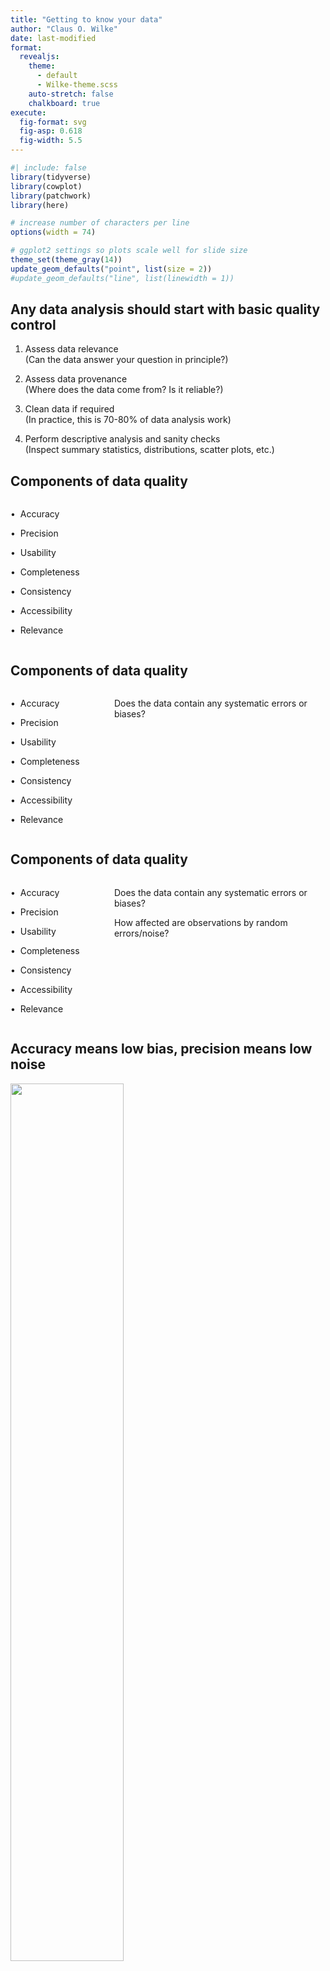 ```yaml
---
title: "Getting to know your data"
author: "Claus O. Wilke"
date: last-modified
format: 
  revealjs:
    theme:
      - default
      - Wilke-theme.scss
    auto-stretch: false
    chalkboard: true
execute:
  fig-format: svg
  fig-asp: 0.618
  fig-width: 5.5
---
```


```r
#| include: false
library(tidyverse)
library(cowplot)
library(patchwork)
library(here)

# increase number of characters per line
options(width = 74)

# ggplot2 settings so plots scale well for slide size 
theme_set(theme_gray(14))
update_geom_defaults("point", list(size = 2))
#update_geom_defaults("line", list(linewidth = 1))
```

## Any data analysis should start with basic quality control

::: {.fragment}
1. Assess data relevance  
  (Can the data answer your question in principle?)
:::

::: {.fragment}
2. Assess data provenance  
  (Where does the data come from? Is it reliable?)
:::

::: {.fragment}
3. Clean data if required  
  (In practice, this is 70-80% of data analysis work)
:::
  
::: {.fragment}
4. Perform descriptive analysis and sanity checks  
  (Inspect summary statistics, distributions, scatter plots, etc.)
:::

## Components of data quality

:::: {.columns .small-font}
::: {.column width="30%"}
&bull;&nbsp; Accuracy

&bull;&nbsp; Precision

&bull;&nbsp; Usability

&bull;&nbsp; Completeness

&bull;&nbsp; Consistency

&bull;&nbsp; Accessibility

&bull;&nbsp; Relevance
:::

::: {.column width="70%"}
&nbsp;
:::
::::

## Components of data quality

:::: {.columns .small-font}
::: {.column width="30%"}
[&bull;&nbsp; Accuracy]{.highlight}

&bull;&nbsp; Precision

&bull;&nbsp; Usability

&bull;&nbsp; Completeness

&bull;&nbsp; Consistency

&bull;&nbsp; Accessibility

&bull;&nbsp; Relevance
:::

::: {.column width="70%"}
[Does the data contain any systematic errors or biases?]{.highlight}
:::
::::

## Components of data quality

:::: {.columns .small-font}
::: {.column width="30%"}
&bull;&nbsp; Accuracy

[&bull;&nbsp; Precision]{.highlight}

&bull;&nbsp; Usability

&bull;&nbsp; Completeness

&bull;&nbsp; Consistency

&bull;&nbsp; Accessibility

&bull;&nbsp; Relevance
:::

::: {.column width="70%"}
Does the data contain any systematic errors or biases?

[How affected are observations by random errors/noise?]{.highlight}
:::
::::

## Accuracy means low bias, precision means low noise

![](../assets/know-your-data/accuracy-precision.svg){.absolute top="10%" left="15%" width="60%"}

## Components of data quality

:::: {.columns .small-font}
::: {.column width="30%"}
&bull;&nbsp; Accuracy

&bull;&nbsp; Precision

[&bull;&nbsp; Usability]{.highlight}

&bull;&nbsp; Completeness

&bull;&nbsp; Consistency

&bull;&nbsp; Accessibility

&bull;&nbsp; Relevance
:::

::: {.column width="70%"}
Does the data contain any systematic errors or biases?

How affected are observations by random errors/noise?

[Is the data documented? Is it machine-readable?]{.highlight}
:::
::::

## Usability requires a data dictionary

:::{.fragment .move-down-1em}
**Data Dictionary**<br>
A "centralized repository of information about data such as meaning, relationships to other data, origin, usage, and format" ([Wikipedia](https://en.wikipedia.org/wiki/Data_dictionary))
:::

:::{.fragment .move-down-1em}
Example: [Palmer penguins reference page](https://allisonhorst.github.io/palmerpenguins/reference/penguins.html)
:::

## Components of data quality

:::: {.columns .small-font}
::: {.column width="30%"}
&bull;&nbsp; Accuracy

&bull;&nbsp; Precision

&bull;&nbsp; Usability

[&bull;&nbsp; Completeness]{.highlight}

&bull;&nbsp; Consistency

&bull;&nbsp; Accessibility

&bull;&nbsp; Relevance
:::

::: {.column width="70%"}
Does the data contain any systematic errors or biases?

How affected are observations by random errors/noise?

Is the data documented? Is it machine-readable?

[Are entire records missing? Are observations missing?]{.highlight}
:::
::::

## Components of data quality

:::: {.columns .small-font}
::: {.column width="30%"}
&bull;&nbsp; Accuracy

&bull;&nbsp; Precision

&bull;&nbsp; Usability

&bull;&nbsp; Completeness

[&bull;&nbsp; Consistency]{.highlight}

&bull;&nbsp; Accessibility

&bull;&nbsp; Relevance
:::

::: {.column width="70%"}
Does the data contain any systematic errors or biases?

How affected are observations by random errors/noise?

Is the data documented? Is it machine-readable?

Are entire records missing? Are observations missing?

[Does data vary among sources or over time?]{.highlight}
:::
::::

## Components of data quality

:::: {.columns .small-font}
::: {.column width="30%"}
&bull;&nbsp; Accuracy

&bull;&nbsp; Precision

&bull;&nbsp; Usability

&bull;&nbsp; Completeness

&bull;&nbsp; Consistency

[&bull;&nbsp; Accessibility]{.highlight}

&bull;&nbsp; Relevance
:::

::: {.column width="70%"}
Does the data contain any systematic errors or biases?

How affected are observations by random errors/noise?

Is the data documented? Is it machine-readable?

Are entire records missing? Are observations missing?

Does data vary among sources or over time?

[Do you have access to the data? Can you obtain it?]{.highlight}
:::
::::

## Components of data quality

:::: {.columns .small-font}
::: {.column width="30%"}
&bull;&nbsp; Accuracy

&bull;&nbsp; Precision

&bull;&nbsp; Usability

&bull;&nbsp; Completeness

&bull;&nbsp; Consistency

&bull;&nbsp; Accessibility

[&bull;&nbsp; Relevance]{.highlight}
:::

::: {.column width="70%"}
Does the data contain any systematic errors or biases?

How affected are observations by random errors/noise?

Is the data documented? Is it machine-readable?

Are entire records missing? Are observations missing?

Does data vary among sources or over time?

Do you have access to the data? Can you obtain it?

[Can you use the data to address your question?]{.highlight}
:::
::::

<!-- Segment ends here -->

#

# Inspecting and cleaning a dataset in R

## The dataset: Births in NC

:::: {.columns}

::: {.fragment .column .smaller-font width="50%"}
**Details and Source**<br>
This dataset contains data on a sample of 1450 birth records from 2001 that statistician John Holcomb at Cleveland State University selected from the North Carolina State Center for Health and Environmental Statistics.

The dataset has 1450 observations on 15 variables.
:::

::: {.fragment .column .xtiny-font .move-up-4em width="50%"}
Variable       | Description
--------:      | :--------------
`ID`           | Patient ID code
`Plural`       | `1`=single birth, `2`=twins, `3`=triplets
`Sex`          | Sex of the baby: `1`=male `2`=female
`MomAge`	     | Mother's age (in years)
`Weeks`        | Completed weeks of gestation
`Marital`      | Marital status: `1`=married or `2`=not married
`RaceMom`	     | Mother's race: `1`=white, `2`=black, `3`=American Indian, `4`=Chinese, `5`=Japanese, `6`=Hawaiian, `7`=Filipino, or `8`=Other Asian or Pacific Islander
`HispMom`	     | Hispanic origin of mother: `C`=Cuban, `M`=Mexican, `N`=not Hispanic, `O`=Other Hispanic, `P`=Puerto Rico, `S`=Central/South America
`Gained`       | Weight gained during pregnancy (in pounds)
`Smoke`        | Smoker mom? `1`=yes or `0`=no
`BirthWeightOz` |	Birth weight in ounces
`BirthWeightGm` | Birth weight in grams
`Low`           |	Indicator for low birth weight: `1`=2500 grams or less
`Premie`       |	Indicator for premature birth: `1`=36 weeks or sooner
`MomRace`      |	Mother's race: `black`, `hispanic`, `other`, or `white`
:::
::::

## Start with a cursory inspection

```r
options(width = 110)
```

::: {.fragment .tiny-font}
```r
#| message: false
#| echo: true
NCbirths <- read_csv("https://wilkelab.org/DSC385/datasets/NCbirths.csv")

NCbirths
```
:::

```r
options(width = 74)
```

::: {.fragment .small-font}
Pay attention to the data types of each column
:::

::: {.fragment .small-font}
What's going on with the `Gained` column?
:::


## Missing values were not read correctly

```r
options(width = 110)
```

::: {.tiny-font}
```r
#| echo: true
NCbirths |>
  pull(Gained)
```
:::

```r
options(width = 74)
```

## Use the `na` argument to specify allowed `NA` values

```r
options(width = 110)
```

::: {.tiny-font}
```r
#| message: false
#| echo: true
NCbirths <- read_csv(
  "https://wilkelab.org/DSC385/datasets/NCbirths.csv",
  na = c("", "NA", "#N/A")
)

NCbirths
```
:::

```r
options(width = 74)
```

## Use the `na` argument to specify allowed `NA` values

```r
options(width = 110)
```

::: {.tiny-font}
```r
#| message: false
#| echo: true
NCbirths <- read_csv(
  "https://wilkelab.org/DSC385/datasets/NCbirths.csv",
  na = c("", "NA", "#N/A")
)

NCbirths |>
  pull(Gained)
```
:::

```r
options(width = 74)
```

## Detailed quality checks: Look at all column names

::: {.small-font}
```r
#| echo: true
names(NCbirths)
```
:::

::: {.fragment .small-font}
What's the difference between `RaceMom` and `MomRace`?
:::

## Detailed quality checks: Look at all column names

From the data dictionary:

- `RaceMom`<br>Mother's race: `1`=white, `2`=black, `3`=American Indian, `4`=Chinese,
`5`=Japanese, `6`=Hawaiian, `7`=Filipino, or `8`=Other Asian or Pacific Islander

- `MomRace`<br>Mother's race: `black`, `hispanic`, `other`, or `white`

::: {.fragment}
These are similar but not the same. Important not to confuse them!
:::

## Detailed quality checks: Look at every data column

:::: {.columns}
::: {.column .tiny-font width="50%}
::: {.fragment} 
```r
#| echo: true
summary(NCbirths$ID) # five number summary
```
:::

<br>

::: {.fragment}
```r
options(width = 50)
```

```r
#| echo: true
unique(NCbirths$ID)  # all unique values
```

```r
options(width = 74)
```
:::
:::

::: {.fragment .tiny-font .column width="50%"}
```r
#| label: ID-histogram
#| fig-width: 6
#| fig-cap: "&nbsp;"
#| out-width: "100%"
#| echo: true
# histogram
ggplot(NCbirths, aes(ID)) +
  geom_histogram()
```
:::
::::

## Detailed quality checks: Look at every data column

:::: {.columns}
::: {.column .tiny-font width="50%}
```r
#| echo: true
summary(NCbirths$Plural) # five number summary
```

<br>

::: {.fragment}
```r
options(width = 50)
```

```r
#| echo: true
unique(NCbirths$Plural)  # all unique values
```

```r
options(width = 74)
```
:::
:::

::: {.fragment .tiny-font .column width="50%"}
```r
#| label: plural-histogram
#| fig-width: 6
#| fig-cap: "&nbsp;"
#| out-width: "100%"
#| echo: true
# histogram
ggplot(NCbirths, aes(Plural)) +
  geom_histogram()
```
:::
::::

## Detailed quality checks: Look at every data column

:::: {.columns}
::: {.column .tiny-font width="50%}
```r
#| echo: true
summary(NCbirths$Weeks) # five number summary
```

<br>

::: {.fragment}
```r
options(width = 50)
```

```r
#| echo: true
unique(NCbirths$Weeks)  # all unique values
```

```r
options(width = 74)
```
:::
:::

::: {.fragment .tiny-font .column width="50%"}
```r
#| label: weeks-histogram
#| fig-width: 6
#| fig-cap: "&nbsp;"
#| out-width: "100%"
#| echo: true
# histogram
ggplot(NCbirths, aes(Weeks)) +
  geom_histogram()
```
:::
::::

::: {.fragment .small-font}
What is the meaning of -999 weeks?
:::

## In some cases, nonsensical values indicate missingness

```r
# make a copy for plotting
NCbirths_old <- NCbirths
```

::: {.fragment .small-font}
We need to make sure to catch those cases:

```r
#| message: false
#| echo: true
library(naniar) # library for handling missing values

NCbirths <- read_csv(
  "https://wilkelab.org/DSC385/datasets/NCbirths.csv",
  na = c("", "NA", "#N/A")
) |> replace_with_na_at("Weeks", ~.x < 0) # recode negative weeks to NA
```
:::

<br>

::: {.fragment .small-font}
```r
#| echo: true
summary(NCbirths$Weeks)
```
:::

<br>

::: {.fragment .small-font}
```r
#| echo: true
unique(NCbirths$Weeks)
```
:::

## In some cases, nonsensical values indicate missingness

:::: {.columns}
::: {.column .tiny-font width="50%"}
Before recoding -999 to `NA`:
```r
ggplot(NCbirths, aes(Weeks)) +
  geom_histogram()
```

```r
#| label: weeks-histo-flawed
#| fig-width: 6
#| fig-cap: "&nbsp;"
#| out-width: "100%"
#| echo: false
ggplot(NCbirths_old, aes(Weeks)) +
  geom_histogram()
```
:::

::: {.column .tiny-font width="50%"}
After recoding -999 to `NA`:
```r
#| label: weeks-histo-fixed
#| fig-width: 6
#| fig-cap: "&nbsp;"
#| out-width: "100%"
#| echo: true
ggplot(NCbirths, aes(Weeks)) +
  geom_histogram()
```
:::
::::

## Consider recoding categorical variables

::: {.small-font}
Sex of the baby is encoded as 1/2:

```r
#| echo: true
NCbirths |>
  pull(Sex)
```
:::

## Consider recoding categorical variables

::: {.small-font}
Recode as `"male"`/`"female"`:

```r
#| echo: true
NCbirths |>
  mutate(
    Sex = if_else(Sex == 1, "male", "female")
  ) |>
  pull(Sex)
```
:::

## Recode multiple categories with `case_when()`

::: {.small-font}
The mother's race is encoded as integers from 1 through 8:

```r
#| echo: true
NCbirths |>
  pull(RaceMom)
```
:::

## Recode multiple categories with `case_when()`

::: {.small-font}
The mother's race is encoded as integers from 1 through 8:

```r
#| echo: true
NCbirths |>
  pull(RaceMom) |>
  unique() # list all the unique values (ordered by first occurrence)
```
:::

## Recode multiple categories with `case_when()`

::: {.small-font}
We use `case_when()` to recode multiple values all at once:
:::

:::: {.columns}
::: {.tiny-font .column width="50%"}
```r
NCbirths |>
  mutate(
    RaceMom = case_when(
      RaceMom == 1 ~ "white",
      RaceMom == 2 ~ "black",
      RaceMom == 3 ~ "American Indian",
      RaceMom == 4 ~ "Chinese",
      RaceMom == 5 ~ "Japanese",
      RaceMom == 6 ~ "Hawaiian",
      RaceMom == 7 ~ "Filipino",
      RaceMom == 8 ~ 
        "Other Asian or Pacific Islander",
      TRUE ~ NA # should never reach
    )
  )
```
:::

::: {.column width="50%"}
&nbsp;
:::
::::

## Recode multiple categories with `case_when()`

::: {.small-font}
We use `case_when()` to recode multiple values all at once:
:::

:::: {.columns}
::: {.tiny-font .column width="50%"}
```r
NCbirths |>
  mutate(
    RaceMom = case_when(
      RaceMom == 1 ~ "white",
      RaceMom == 2 ~ "black",
      RaceMom == 3 ~ "American Indian",
      RaceMom == 4 ~ "Chinese",
      RaceMom == 5 ~ "Japanese",
      RaceMom == 6 ~ "Hawaiian",
      RaceMom == 7 ~ "Filipino",
      RaceMom == 8 ~ 
        "Other Asian or Pacific Islander",
      TRUE ~ NA # should never reach
    )
  ) |>
  pull(RaceMom)
```
:::

::: {.tiny-font .column width="50%"}
```r
options(width = 74)
```


```r
NCbirths |>
  mutate(
    RaceMom = case_when(
      RaceMom == 1 ~ "white",
      RaceMom == 2 ~ "black",
      RaceMom == 3 ~ "American Indian",
      RaceMom == 4 ~ "Chinese",
      RaceMom == 5 ~ "Japanese",
      RaceMom == 6 ~ "Hawaiian",
      RaceMom == 7 ~ "Filipino",
      RaceMom == 8 ~ 
        "Other Asian or Pacific Islander",
      TRUE ~ NA # should never reach
    )
  ) |>
  pull(RaceMom)
```
:::
::::

## Make pairwise scatter plots

```r
# recode data as described (not shown on slides)
NCbirths <- NCbirths |>
  mutate(
    Sex = if_else(Sex == 1, "male", "female")
  )
```

::: {.tiny-font}
```r
ggplot(NCbirths, aes(Plural, Sex, color = Sex)) + geom_point(position = "jitter", size = .5)
ggplot(NCbirths, aes(Plural, MomAge, color = Sex)) + geom_point(position = "jitter", size = .5)
```
:::

```r
#| label: NCbirths-pairs
#| fig-width: 10
#| fig-asp: 0.310
#| fig-cap: "&nbsp;"
#| out-width: "100%"
ggplot(NCbirths, aes(Plural, Sex, color = Sex)) + geom_point(position = "jitter", size = .5) |
ggplot(NCbirths, aes(Plural, MomAge, color = Sex)) + geom_point(position = "jitter", size = .5)
```

## Make pairwise scatter plots

::: {.tiny-font}
```r
ggplot(NCbirths, aes(Weeks, Plural, color = Sex)) + geom_point(position = "jitter", size = .5)
ggplot(NCbirths, aes(Weeks, Gained, color = Sex)) + geom_point(position = "jitter", size = .5)
```
:::

```r
#| label: NCbirths-pairs2
#| fig-width: 10
#| fig-asp: 0.310
#| fig-cap: "&nbsp;"
#| out-width: "100%"
ggplot(NCbirths, aes(Weeks, Plural, color = Sex)) + geom_point(position = "jitter", size = .5) |
ggplot(NCbirths, aes(Weeks, Gained, color = Sex)) + geom_point(position = "jitter", size = .5)
```

::: {.fragment .small-font .move-down-1em}
If possible, make scatter plots of every variable against every other variable
:::

<!-- Segment ends here -->

#

# Working with missing values in R

## R propagates missingness

```r
#| echo: true
x <- c(1, 2, NA, 4)

sum(x)
```

::: {.fragment .move-down-1em}
```r
#| echo: true
mean(x)
```
:::

::: {.fragment .move-down-1em}
```r
#| echo: true
x == 2
```
:::

## Many functions allow explicit exclusion of `NA` values

```r
#| echo: true
x <- c(1, 2, NA, 4)

sum(x, na.rm = TRUE)
```

::: {.fragment .move-down-1em}
```r
#| echo: true
mean(x, na.rm = TRUE)
```
:::

::: {.fragment .move-down-1em}
But is this the right thing to do?
:::

## There is no general right or wrong approach

```r
#| echo: true
x <- c(2, 1, 1, 2, 1, 1, 1, 2, NA, 1, 2, 1, 1, 2, 1, 1, 1, 2)
mean(x, na.rm = TRUE)
```

::: {.fragment .move-down-1em}
```r
#| echo: true
x <- c(NA, NA, NA, 2, NA, NA, NA, NA, NA, 1, NA, NA, NA, NA)
mean(x, na.rm = TRUE)
```
:::

::: {.fragment .move-down-1em}
R's default is conservative: If there's at least one `NA`, the result is `NA`
:::

## We need to use `is.na()` to check for missing values

```r
#| echo: true
c(1, 2, NA, 4) == NA   # does not work
```

::: {.move-down-1em}
```r
#| echo: true
is.na(c(1, 2, NA, 4))  # works
```
:::

## Replacing `NA` values with something else

Remember from class on data wrangling:

```r
#| echo: true
#| message: false
band_data <- full_join(band_members, band_instruments)
band_data
```

## Replacing `NA` values with something else

Replace `NA`s with empty strings in `plays` column:

```r
#| echo: true
band_data |>
  mutate(plays = replace_na(plays, ""))
```

## Replacing `NA` values with something else

Replace `NA`s with empty strings in all columns:

```r
#| echo: true
band_data |>
  mutate(across(everything(), ~replace_na(.x, "")))
```

## Replacing things with `NA` values

Replace empty strings with `NA` in `plays` column (requires **naniar** package):

```r
#| echo: true
band_data |>
  mutate(across(everything(), ~replace_na(.x, ""))) |>
  replace_with_na_at("plays", ~.x == "")
```

## Replacing things with `NA` values

Replace empty strings with `NA` in all columns (requires **naniar** package):

```r
#| echo: true
band_data |>
  mutate(across(everything(), ~replace_na(.x, ""))) |>
  replace_with_na_all(~.x == "")
```

## Removing rows with `NA` values

Remove all rows with any `NA`s with `na.omit()`:

```r
#| echo: true
band_data |>
  na.omit()
```

## Removing rows with `NA` values

Remove all rows where specific columns contain `NA`s:

```r
#| echo: true
band_data |>
  filter(!is.na(plays))
```

## Removing rows with `NA` values

Conversely:

```r
#| echo: true
band_data |>
  filter(is.na(plays))
```

## Visualizing `NA`s

::: {.small-font}
By default, missing points are not shown

```r
#| label: NCbirths-plot-missing
#| fig-width: 6
#| fig-cap: "&nbsp;"
#| out-width: "50%"
#| echo: true
ggplot(NCbirths) +
  aes(Weeks, Gained) +
  geom_point()
```
:::

## Visualizing `NA`s

::: {.small-font}
Can show them with the **naniar** package

```r
#| label: NCbirths-plot-missing2
#| fig-width: 6
#| fig-cap: "&nbsp;"
#| out-width: "50%"
#| echo: true
library(naniar)

ggplot(NCbirths) +
  aes(Weeks, Gained) +
  geom_miss_point()
```
:::



<!-- Segment ends here -->

#

## Further reading

- Wikipedia: [Data dictionary](https://en.wikipedia.org/wiki/Data_dictionary)
- **dplyr** reference documentation: [if_else()](https://dplyr.tidyverse.org/reference/if_else.html)
- **dplyr** reference documentation: [case_when()](https://dplyr.tidyverse.org/reference/case_when.html)
- **dplyr** reference documentation: [across()](https://dplyr.tidyverse.org/reference/across.html)
- **naniar** documentation: [Getting started with naniar](http://naniar.njtierney.com/articles/getting-started-w-naniar.html)
- **naniar** reference documentation: [replace_with_na_at()](http://naniar.njtierney.com/reference/replace_with_na_at.html)
- **naniar** documentation: [geom_miss_point()](http://naniar.njtierney.com/reference/geom_miss_point.html)


